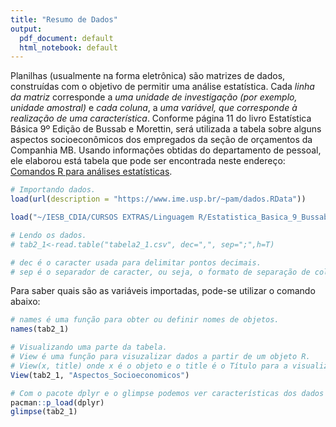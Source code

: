 ---
title: "Resumo de Dados"
output:
  pdf_document: default
  html_notebook: default
---
\section{Tipos de Variáveis}

Planilhas (usualmente na forma eletrônica) são matrizes de dados, construídas com o objetivo de permitir uma análise estatística. Cada *linha da matriz* corresponde a *uma unidade de investigação (por exemplo, unidade amostral)* e *cada coluna*, a *uma variável, que corresponde à realização de uma característica*.
\newline
Conforme página 11 do livro Estatística Básica 9º Edição de Bussab e Morettin, será utilizada a tabela sobre alguns aspectos socioeconômicos dos empregados da seção de orçamentos da Companhia MB. Usando informações obtidas do departamento de pessoal, ele elaborou está tabela que pode ser encontrada neste endereço: [Comandos R para análises estatísticas](https://www.ime.usp.br/~pam/scriptsR.html).

```{r}
# Importando dados.
load(url(description = "https://www.ime.usp.br/~pam/dados.RData"))
```           

```{r}
load("~/IESB_CDIA/CURSOS EXTRAS/Linguagem R/Estatistica_Basica_9_Bussab_Morettin/Resumo de dados/dados.RData")
```

```{r}
# Lendo os dados.
# tab2_1<-read.table("tabela2_1.csv", dec=",", sep=";",h=T)

# dec é o caracter usada para delimitar pontos decimais.
# sep é o separador de caracter, ou seja, o formato de separação de colunas do arquivo, no caso de .csv é o ";" conforme utilizado acima.
```

Para saber quais são as variáveis importadas, pode-se utilizar o comando abaixo:

```{r}
# names é uma função para obter ou definir nomes de objetos.
names(tab2_1)
```
```{r}
# Visualizando uma parte da tabela.
# View é uma função para visuzalizar dados a partir de um objeto R.
# View(x, title) onde x é o objeto e o title é o Título para a visualização.
View(tab2_1, "Aspectos_Socioeconomicos")
```

```{r}
# Com o pacote dplyr e o glimpse podemos ver características dos dados desta tabela, como as variáveis, o seu tipo, e seu primeiros dados.
pacman::p_load(dplyr)
glimpse(tab2_1)
```
